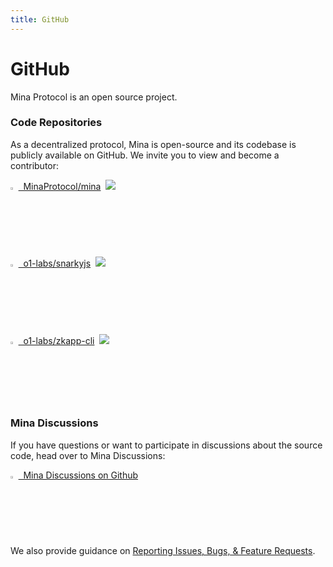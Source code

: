 ```yaml
---
title: GitHub
---
```



# GitHub

<Subhead>
  Mina Protocol is an open source project.
</Subhead>


### Code Repositories

As a decentralized protocol, Mina is open-source and its codebase is publicly available on GitHub. We invite you to view and become a contributor:

[<img
    src="/img/Github64.png"
    alt="Github logo"
    width="2.5%"
  /> &nbsp;MinaProtocol/mina](https://github.com/MinaProtocol/mina)&nbsp; [<img src="https://img.shields.io/github/stars/minaprotocol/Mina?label=Star&style=social" />](https://github.com/MinaProtocol/mina)

[<img
    src="/img/Github64.png"
    alt="Github logo"
    width="2.5%"
  /> &nbsp;o1-labs/snarkyjs](https://github.com/o1-labs/snarkyjs)&nbsp; [<img src="https://img.shields.io/github/stars/o1-labs/snarkyjs?label=Star&style=social" />](https://github.com/o1-labs/snarkyjs)

[<img
    src="/img/Github64.png"
    alt="Github logo"
    width="2.5%"
  /> &nbsp;o1-labs/zkapp-cli](https://github.com/o1-labs/zkapp-cli)&nbsp; [<img src="https://img.shields.io/github/stars/o1-labs/zkapp-cli?label=Star&style=social" />](https://github.com/o1-labs/zkapp-cli)

### Mina Discussions

If you have questions or want to participate in discussions about the source code, head over to Mina Discussions:

[<img
    src="/img/Github64.png"
    alt="Github logo"
    width="2.5%"
  /> &nbsp;Mina Discussions on Github](https://github.com/MinaProtocol/mina/discussions)

We also provide guidance on [Reporting Issues, Bugs, & Feature Requests](bugs-and-feature-requests).
